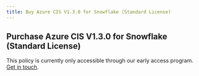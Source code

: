 ```yaml
---
title: Buy Azure CIS V1.3.0 for Snowflake (Standard License)
---
```


## Purchase Azure CIS V1.3.0 for Snowflake (Standard License)

This policy is currently only accessible through our early access program. [Get in touch](/contact-policies).
